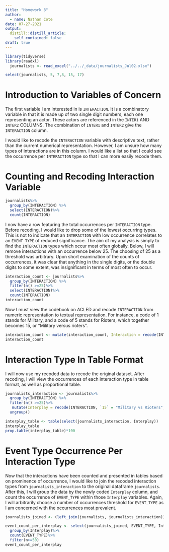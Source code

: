 ```yaml
---
title: "Homework 3"
author:
  - name: Nathan Cote
date: 07-27-2021
output:
  distill::distill_article:
    self_contained: false
draft: true
---
```

```r
library(tidyverse)
library(readxl)
  journalists <- read_excel("../../_data/journalists_Jul02.xlsx")
```

```r
select(journalists, 5, 7,8, 15, 17)
```
# Introduction to Variables of Concern
The first variable I am interested in is `INTERACTION`. It is a combinatory 
variable in that it is made up of two single digit numbers, each one representing
an actor. These actors are referenced in the `INTER1` AND `INTER2` COLUMNS. 
The combination of `INTER1` and `INTER2` give the `INTERACTION` column. 

I would like to recode the `INTERACTION` variable with descriptive text, rather 
than the current numerical representation. However, I am unsure how many types of
interactions are in this column. I would like a list so that I could see the
occurrence per `INTERACTION` type so that I can more easily recode them.

# Counting and Recoding Interaction Variable
```r
journalists%>%
  group_by(INTERACTION) %>%
  select(INTERACTION)%>%
  count(INTERACTION)
```
I now have a row featuring the total occurrences per `INTERACTION` type. Before
recoding, I would like to drop some of the lowest occurring types. This is not to indicate that an `INTERACTION` with 
low occurrence correlates to an `EVENT_TYPE` of reduced significance. The aim of my analysis is simply to find the 
`INTERACTION` types which occur most often globally. Below, I will remove interactions with an occurrence below 25. The choosing of 25 as a threshold was arbitrary. Upon short examination of the counts of occurrences, it was clear that anything in the single digits, or the double digits to some extent, was insignificant in terms of most often to occur.

```r
interaction_count <- journalists%>%
  group_by(INTERACTION) %>%
  filter(n() >=25)%>%
  select(INTERACTION)%>%
  count(INTERACTION)
interaction_count
```
Now I must view the codebook on ACLED and recode `INTERACTION` from numeric representation to textual representation. For instance, 
a code of 1 stands for Military, and a code of 5 stands for Rioters, which 
together becomes 15, or "Military versus rioters".

```r
interaction_count <- mutate(interaction_count, Interaction = recode(INTERACTION, `15` = "Military vs Rioters", `16` = "Military vs Protesters", `17` = "Military vs Civilians", `27` = "Rebels vs Civilians", `37` = "Political Militia vs Civilians", `47` = "Communal Militia vs Civilians", `50` = "Sole Rioter Action", `55` = "Rioters vs Rioters", `56` = "Rioters vs Protesters", `57` = "Rioters vs Civilians", `58` = "Rioters vs Others", `60` = "Sole Protester Action", `68` = "Protesters vs Other", `78` = "Other Actor vs Civilians"))
interaction_count
```
# Interaction Type In Table Format
I will now use my recoded data to recode the original dataset. After recoding, I will view the occurrences of each interaction type in table format, as well as proportional table.

```r
journalists_interaction <- journalists%>%
  group_by(INTERACTION) %>%
  filter(n() >=25)%>%
   mutate(Interplay = recode(INTERACTION, `15` = "Military vs Rioters", `16` = "Military vs Protesters", `17` = "Military vs Civilians", `27` = "Rebels vs Civilians", `37` = "Political Militia vs Civilians", `47` = "Communal Militia vs Civilians", `50` = "Sole Rioter Action", `55` = "Rioters vs Rioters", `56` = "Rioters vs Protesters", `57` = "Rioters vs Civilians", `58` = "Rioters vs Others", `60` = "Sole Protester Action", `68` = "Protesters vs Other", `78` = "Other Actor vs Civilians"))%>%
  ungroup()

interplay_table <- table(select(journalists_interaction, Interplay))
interplay_table
prop.table(interplay_table)*100
```
# Event Type Occurrence Per Interaction Type
Now that the interactions have been counted and presented in tables based on prominence of occurrence, I would like to join the recoded interaction types from `journalists_interaction` to the original dataframe `journalists`. After this, I will group the data by the newly coded `Interplay` column, and count the occurrence of `EVENT_TYPE` within those `Interplay` variables. Again, I will arbitrarily choose a number of occurrences threshold for `EVENT_TYPE` as I am concerned with the occurrences most prevalent.


``` r
journalists_joined <- (left_join(journalists, journalists_interaction))
```
```r
event_count_per_interplay <- select(journalists_joined, EVENT_TYPE, Interplay)%>%
  group_by(Interplay)%>%
  count(EVENT_TYPE)%>%
  filter(n>=50)
event_count_per_interplay
```
